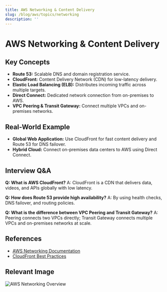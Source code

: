 ```yaml
---
title: AWS Networking & Content Delivery
slug: /blog/aws/topics/networking
description: ''
---
```

# AWS Networking & Content Delivery

## Key Concepts
- **Route 53:** Scalable DNS and domain registration service.
- **CloudFront:** Content Delivery Network (CDN) for low-latency delivery.
- **Elastic Load Balancing (ELB):** Distributes incoming traffic across multiple targets.
- **Direct Connect:** Dedicated network connection from on-premises to AWS.
- **VPC Peering & Transit Gateway:** Connect multiple VPCs and on-premises networks.

## Real-World Example
- **Global Web Application:** Use CloudFront for fast content delivery and Route 53 for DNS failover.
- **Hybrid Cloud:** Connect on-premises data centers to AWS using Direct Connect.

## Interview Q&A
**Q: What is AWS CloudFront?**
A: CloudFront is a CDN that delivers data, videos, and APIs globally with low latency.

**Q: How does Route 53 provide high availability?**
A: By using health checks, DNS failover, and routing policies.

**Q: What is the difference between VPC Peering and Transit Gateway?**
A: Peering connects two VPCs directly; Transit Gateway connects multiple VPCs and on-premises networks at scale.

## References
- [AWS Networking Documentation](https://docs.aws.amazon.com/networking/index.html)
- [CloudFront Best Practices](https://aws.amazon.com/cloudfront/)

## Relevant Image
![AWS Networking Overview](https://d1.awsstatic.com/diagrams/product-page-diagrams/Amazon-CloudFront@2x.7d7e6b7e2b2e2e7e2e7e2e7e2e7e2e7e.png)
